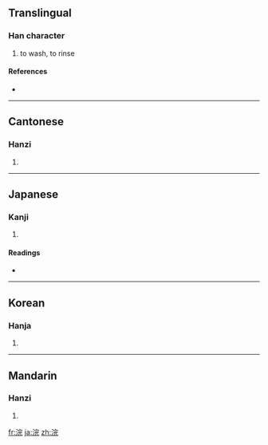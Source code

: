 ==Translingual==

===Han character===
{{Han char|rn=85|rad=水|as=07|sn=10|four=3311<sub>1</sub>|canj=水十一山 (EJMU)}}

# to wash, to rinse

====References====
* {{Han ref|kx=0624.060|dkj=17470|dj=1021.210|hdz=31633.070|uh=6D63|ud=28003|bh=D246|bd=53830}}

----

==Cantonese==

===Hanzi===
{{yue-hanzi|jyut=|y=wun5}}

# {{defn|Cantonese}}

----

==Japanese==

===Kanji===
{{ja-kanji|grade=|rs=水07}}

# {{defn|Japanese}}

====Readings====
* {{ja-readings|on=[[かん]] (kan)|kun=[[あらう]] (arau)}}

----

==Korean==

===Hanja===
{{ko-hanja|hangeul=완|eumhun=|rv=wan|mr=wan|y=wan}}

# {{defn|Korean}}

----

==Mandarin==

===Hanzi===
{{cmn-hanzi|pin=[[wǎn]] ([[wan3]])|wg=wan<sup>3</sup>}}

# {{defn|Mandarin}}

[[fr:浣]]
[[ja:浣]]
[[zh:浣]]